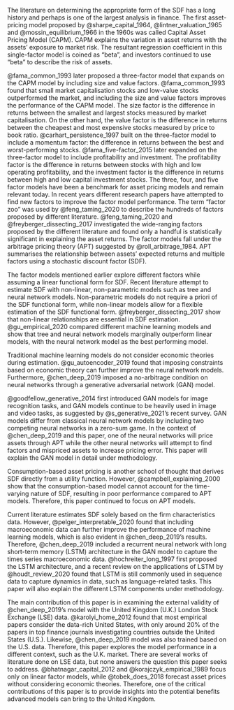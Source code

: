 <!-- # Literature Review -->

<!-- Explain the current literature on the issue
Highlighting the gap in the literature
Explain clearly how your research contribute to
the topic -->

<!-- The asset pricing model explains the differences in asset
returns and risk-free returns through a risk exposure to the
asset pricing kernel called the stochastic discount factor
(SDF). However, it remains an empirical challenge to
estimate the SDF. The challenge in estimating SDF comes in
three aspects. (1) Estimating the functional form of the
SDF, (2) selecting the correct factor and (3) selecting the
right assets for estimation (portfolio construction).
-->

The literature on determining the appropriate form of the
SDF has a long history and perhaps is one of the largest
analysis in finance. The first asset-pricing model proposed by
@sharpe_capital_1964, @lintner_valuation_1965 and
@mossin_equilibrium_1966 in the 1960s was called
Capital Asset Pricing Model (CAPM).
CAPM explains the variation in asset
returns with the assets' exposure to market risk.
The resultant regression coefficient in this single-factor
model is coined as “beta”, and investors continued to use
“beta” to describe the risk of assets.

@fama_common_1993 later proposed a three-factor model that
expands on the CAPM model by including size and value
factors.
@fama_common_1993 found that small market capitalisation
stocks and low-value stocks outperformed the market, and
including the size and value factors improves the
performance of the CAPM model.
The size factor is the difference in returns between the
smallest and largest stocks measured by market capitalisation.
On the other hand, the value factor is the difference in
returns between the cheapest and
most expensive stocks measured by price to book ratio.
@carhart_persistence_1997 built on the three-factor model
to include a momentum factor: the difference
in returns between the best and worst-performing stocks.
@fama_five-factor_2015 later expanded on the three-factor model to
include profitability and investment. The profitability
factor is the difference in returns between stocks with high
and low operating profitability, and the investment factor is
the difference in returns between high and low capital
investment stocks. The three, four, and five factor models
have been a benchmark for asset pricing models and
remain relevant today. 
In recent years different research papers have attempted to
find new factors to improve the factor model performance.
The term "factor zoo" was used by @feng_taming_2020 to
describe the hundreds of factors proposed by different
literature.
@feng_taming_2020 and @freyberger_dissecting_2017
investigated the wide-ranging factors proposed by the
different literature and found only a handful is
statistically significant in explaining the asset returns.
The factor models fall under the arbitrage pricing theory
(APT) suggested by @roll_arbitrage_1984. APT summarises the
relationship between assets' expected returns and multiple
factors using a stochastic discount factor (SDF).

The factor models mentioned earlier explore different
factors while assuming a linear functional form for SDF.
Recent literature attempt to estimate SDF
with non-linear, non-parametric models such as tree and
neural network models. Non-parametric models do not require
a priori of the SDF functional form, while
non-linear models allow for a flexible estimation of the
SDF functional form. @freyberger_dissecting_2017 show that
non-linear relationships are essential in SDF estimation.
@gu_empirical_2020 compared different
machine learning models and show that tree and neural
network models marginally outperform linear models,
with the neural network model as the best performing model.

Traditional machine learning models do not 
consider economic theories during estimation.
@gu_autoencoder_2019 found that imposing
constraints based on economic theory can further improve
the neural network models.
Furthermore, @chen_deep_2019 imposed a no-arbitrage condition on neural
networks through a generative adversarial network (GAN)
model.

@goodfellow_generative_2014 first introduced GAN models for image recognition tasks,
and GAN models continue to be heavily used in image and video tasks,
as suggested by @s_generative_2021's recent survey.
GAN models differ from classical neural network models by including two
competing neural networks in a zero-sum game. In the context
of @chen_deep_2019 and this paper, one of the neural
networks will price assets through APT while the
other neural networks will attempt to find factors and
mispriced assets to increase pricing error.
This paper will explain the GAN model in detail under methodology.

Consumption-based asset pricing is another school of thought
that derives SDF directly from a utility function. However, 
@campbell_explaining_2000 show that the consumption-based model
cannot account for the time-varying
nature of SDF, resulting in poor performance compared to APT
models. Therefore, this paper continued to focus on APT
models.

Current literature estimates SDF solely based on the
firm characteristics data. However, 
@pelger_interpretable_2020 found that
including macroeconomic data can further improve the
performance of machine learning models, which is also
evident in @chen_deep_2019's results.
Therefore, @chen_deep_2019 included a recurrent neural network with
long short-term memory (LSTM) architecture in the GAN model
to capture the times series macroeconomic data.
@hochreiter_long_1997 first proposed the LSTM architecture, and a recent
review on the applications of LSTM by @houdt_review_2020
found that LSTM is still commonly used in sequence data to
capture dynamics in data, such as language-related tasks.
This paper will also explain the different LSTM components under
methodology.

The main contribution of this paper is in examining the
external validity of @chen_deep_2019's model with the
United Kingdom (U.K.) London Stock Exchange (LSE) data.
@karolyi_home_2012 found that most
empirical papers consider the data-rich United States, with
only around 20% of the papers in top finance journals
investigating countries outside the United States (U.S.).
Likewise, @chen_deep_2019 model was also
trained based on the U.S. data.
Therefore, this paper explores the model performance in a
different context, such as the U.K. market.
There are several works of literature done on LSE data,
but none answers the question this paper seeks to address.
@bhatnagar_capital_2012 and 
@korajczyk_empirical_1989 focus only on
linear factor models, while @tobek_does_2018
forecast asset prices without considering economic theories.
Therefore, one of the critical contributions of this paper
is to provide insights into the potential benefits advanced
models can bring to the United Kingdom.

<!--
Current literature recommended validating asset-pricing
models with portfolios instead of individual assets.
A portfolio combines multiple assets and could
theoretically reduce idiosyncratic volatility, improving
model estimation.
@fama_common_1993 proposed to form a test portfolio
by sorting assets based on firm characteristics, which
corresponds to the factors in the three-factor model.
Characteristics sorted test portfolios remain a popular
choice among literature.
This paper explores characteristics sorted portfolio
and individual assets to investigate the GAN model performance
in different contexts.
-->
